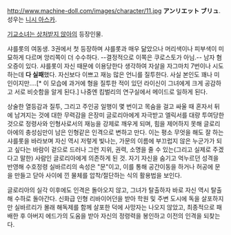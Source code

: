 http://www.machine-doll.com/images/character/11.jpg
'''アンリエット ブリュ'''. 성우는 [[니시 아스카]].

[[기교소녀는 상처받지 않아]]의 등장인물.

샤를롯의 여동생. 3권에서 첫 등장하며 샤를롯과 매우 닮았으나 머리색이나 피부색이 미묘하게 다르며 앙리쪽이 더 수수하다. --결정적으로 이쪽은 쿠로스토가 아님.-- 남자 혐오증이 있다. 샤를롯이 자신 때문에 이용당한다 생각하여 자살을 자그마치 7번이나 시도하는데 '''다 실패'''했다. 자신보다 이쁘고 재능 많은 언니를 질투한다. 사실 본인도 꽤나 미인이지만....[* 이 모습에 과거에 형을 질투한 적이 있던 라이신이 그녀에게 크게 공감하고 서로 비슷함을 알게 된다.] 나중엔 킴벌리의 연구실에서 메이드로 일하게 된다.

상술한 열등감과 질투, 그리고 주인공 일행이 몇 번이고 목숨을 걸고 싸울 때 혼자서 뒤에 남겨지는 것에 대한 무력감을 은장미 글로리아에게 자극받고 엘릭서를 대량 투여당한 것으로 정령사와 인형사로서의 재능을 강제로 깨우게 되며, 힘을 제어하지 못해 글로리아에의 충성심만이 남은 인형같은 인격으로 변하고 만다. 이는 평소 무엇을 해도 잘 하는 샤를롯을 바라보며 자신 역시 저렇게 빛나는, 가문의 이름에 부끄럽지 않은 누군가가 되고 싶다는 바람이 겉으로 드러나 그런 지위, 권력, 소명을 줄 수 있는(그리고 실제로 주겠다고 말한) 사람인 글로리아에게 의존하게 된 것. 자기 자신을 숨기고 억누르던 성격을 반영해 수호정령 실바르리의 속성은 "문"이고, 이를 통해 공간이동을 하거나 허공에 문을 만들고 닫아 사이에 낀 물체를 압착/절단하는 식의 활용법을 보인다.

글로리아의 실각 이후에도 인격은 돌아오지 않고, 그녀가 탈출하자 바로 자신 역시 탈출해 수하로 돌아간다. 신화급 인형 리바이어던을 받아 학원 및 주변 도시에 독을 살포하지만 실바르리가 몰래 해독제를 함께 살포한 덕에 사망자는 나오지 않았고, 최종적으로 패배한 후 아버지 에드가의 도움을 받아 자신의 정령력을 봉인하고 이전의 인격을 되찾는다. 
